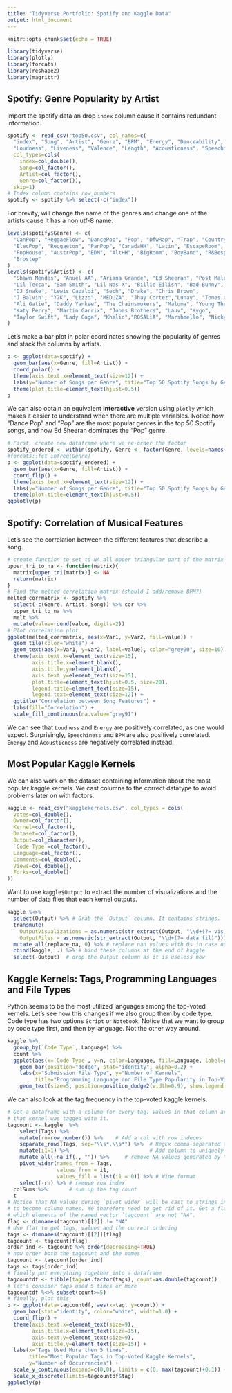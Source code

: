 ```yaml
---
title: "Tidyverse Portfolio: Spotify and Kaggle Data"
output: html_document
---
```


```r
knitr::opts_chunk$set(echo = TRUE)
```

```r
library(tidyverse)
library(plotly)
library(forcats)
library(reshape2)
library(magrittr)
```

## Spotify: Genre Popularity by Artist
Import the spotify data an drop `index` column cause it contains redundant information.
```r
spotify <- read_csv("top50.csv", col_names=c(
  "index", "Song", "Artist", "Genre", "BPM", "Energy", "Danceability",
  "Loudness", "Liveness", "Valence", "Length", "Acousticness", "Speechiness", "Popularity"),
  col_types=cols(
    index=col_double(),
    Song=col_factor(),
    Artist=col_factor(),
    Genre=col_factor()), 
  skip=1)
# Index column contains row_numbers
spotify <- spotify %>% select(-c("index"))
```

For brevity, will change the name of the genres and change one of the artists cause it has a non utf-8 name.
```r
levels(spotify$Genre) <- c(
  "CanPop", "ReggaeFlow", "DancePop", "Pop", "DfwRap", "Trap", "CountryRap",
  "ElecPop", "Reggaeton", "PanPop", "CanadaHH", "Latin", "EscapeRoom", 
  "PopHouse", "AustrPop", "EDM", "AltHH", "BigRoom", "BoyBand", "R&Besp",
  "Brostep"
)
levels(spotify$Artist) <- c(
  "Shawn Mendes", "Anuel AA", "Ariana Grande", "Ed Sheeran", "Post Malone",
  "Lil Tecca", "Sam Smith", "Lil Nas X", "Billie Eilish", "Bad Bunny",
  "DJ Snake", "Lewis Capaldi", "Sech", "Drake", "Chris Brown",
  "J Balvin", "Y2K", "Lizzo", "MEDUZA", "Jhay Cortez","Lunay", "Tones and I",
  "Ali Gatie", "Daddy Yankee", "The Chainsmokers", "Maluma", "Young Thug",
  "Katy Perry", "Martin Garrix", "Jonas Brothers", "Lauv", "Kygo", 
  "Taylor Swift", "Lady Gaga", "Khalid","ROSALìA", "Marshmello", "Nicky Jam"  
)
```

Let's make a bar plot in polar coordinates showing the popularity of genres and stack the columns by artists. 
```r
p <- ggplot(data=spotify) + 
  geom_bar(aes(x=Genre, fill=Artist)) + 
  coord_polar() + 
  theme(axis.text.x=element_text(size=12)) + 
  labs(y="Number of Songs per Genre", title="Top 50 Spotify Songs by Genre by Artist") + 
  theme(plot.title=element_text(hjust=0.5))
p
```

We can also obtain an equivalent **interactive** version using `plotly` which makes it easier to understand when there are multiple variables.  Notice how "Dance Pop" and "Pop" are the most popular genres in the top 50 Spotify songs, and how Ed Sheeran dominates the "Pop" genre.
```r
# First, create new dataframe where we re-order the factor
spotify_ordered <- within(spotify, Genre <- factor(Genre, levels=names(sort(table(Genre), decreasing=TRUE))))
#forcats::fct_infreq(Genre)
p <- ggplot(data=spotify_ordered) + 
  geom_bar(aes(x=Genre, fill=Artist)) + 
  coord_flip() + 
  theme(axis.text.x=element_text(size=12)) + 
  labs(y="Number of Songs per Genre", title="Top 50 Spotify Songs by Genre by Artist", x="Genre") + 
  theme(plot.title=element_text(hjust=0.5))
ggplotly(p)
```

## Spotify: Correlation of Musical Features
Let's see the correlation between the different features that describe a song.
```r
# create function to set to NA all upper triangular part of the matrix
upper_tri_to_na <- function(matrix){
  matrix[upper.tri(matrix)] <- NA
  return(matrix)
}
# Find the melted correlation matrix (should I add/remove BPM?)
melted_corrmatrix <- spotify %>%
  select(-c(Genre, Artist, Song)) %>% cor %>%
  upper_tri_to_na %>% 
  melt %>% 
  mutate(value=round(value, digits=2))
# Plot correlation plot
ggplot(melted_corrmatrix, aes(x=Var1, y=Var2, fill=value)) + 
  geom_tile(color="white") + 
  geom_text(aes(x=Var1, y=Var2, label=value), color="grey90", size=10) +
  theme(axis.text.x=element_text(size=15),
        axis.title.x=element_blank(),
        axis.title.y=element_blank(),
        axis.text.y=element_text(size=15),
        plot.title=element_text(hjust=0.5, size=20),
        legend.title=element_text(size=15),
        legend.text=element_text(size=12)) + 
  ggtitle("Correlation between Song Features") +
  labs(fill="Correlation") + 
  scale_fill_continuous(na.value="grey91")
```

We can see that `Loudness` and `Energy` are positively correlated, as one would expect. Surprisingly, `Speechiness` and `BPM` are also positively correlated. `Energy` and `Acousticness` are negatively correlated instead.

## Most Popular Kaggle Kernels
We can also work on the dataset containing information about the most popular kaggle kernels. We cast columns to the correct datatype to avoid problems later on with factors.
```r
kaggle <- read_csv("kagglekernels.csv", col_types = cols(
  Votes=col_double(),
  Owner=col_factor(),
  Kernel=col_factor(),
  Dataset=col_factor(),
  Output=col_character(),
  `Code Type`=col_factor(),
  Language=col_factor(),
  Comments=col_double(),
  Views=col_double(),
  Forks=col_double()
))
```

Want to use  `kaggle$Output` to extract the number of visualizations and the number of data files that each kernel outputs.

```r
kaggle %<>% 
  select(Output) %>% # Grab the `Output` column. It contains strings.
  transmute(
    OutputVisualizations = as.numeric(str_extract(Output, "\\d+(?= vis)")), # digits before "vis"
    OutputFiles = as.numeric(str_extract(Output, "\\d+(?= data fil)"))) %>% # digits before "data fil"
  mutate_all(replace_na, 0) %>% # replace nan values with 0s in case nothing is outputted
  cbind(kaggle, .) %>% # bind these columns at the end of kaggle
  select(-Output)  # drop the Output column as it is useless now
```

## Kaggle Kernels: Tags, Programming Languages and File Types

Python seems to be the most utilized languages among the top-voted kernels. Let's see how this changes if we also group them by code type. Code type has two options `Script` or `Notebook`. Notice that we want to group by code type first, and then by language. Not the other way around.
```r
kaggle %>% 
  group_by(`Code Type`, Language) %>% 
  count %>% 
  ggplot(aes(x=`Code Type`, y=n, color=Language, fill=Language, label=paste(n))) + 
    geom_bar(position="dodge", stat="identity", alpha=0.2) + 
    labs(x="Submission File Type", y="Number of Kernels", 
         title="Programming Language and File Type Popularity in Top-Voted Kaggle Kernels") + 
    geom_text(size=5, position=position_dodge2(width=0.9), show.legend = FALSE, vjust=-0.2) 
```

We can also look at the tag frequency in the top-voted kaggle kernels.

```r
# Get a dataframe with a column for every tag. Values in that column are 0 or 1s depending if
# that kernel was tagged with it.
tagcount <- kaggle  %>% 
    select(Tags) %>%  
    mutate(rn=row_number()) %>%    # Add a col with row indeces
    separate_rows(Tags, sep="\\s*,\\s*") %>%  # RegEx comma-separated tags
    mutate(i1=1) %>%                          # Add column to uniquely identify
    mutate_all(~na_if(., "")) %>%     # remove NA values generated by "<tag>,"
    pivot_wider(names_from = Tags, 
                values_from = i1,
                values_fill = list(i1 = 0)) %>% # Wide format
    select(-rn) %>% # remove row index
  colSums %>%       # sum up the tag count
  t
# Notice that NA values during `pivot_wider` will be cast to strings in order
# to become column names. We therefore need to get rid of it. Get a flat saying 
# which elements of the named vector `tagcount` are not "NA".
flag <- dimnames(tagcount)[[2]] != "NA"
# Use flat to get tags, values and the correct ordering
tags <- dimnames(tagcount)[[2]][flag]
tagcount <- tagcount[flag]
order_ind <- tagcount %>% order(decreasing=TRUE)
# now order both the tagcount and the names
tagcount <- tagcount[order_ind]
tags <- tags[order_ind]
# finally put everything together into a dataframe
tagcountdf <- tibble(tag=as.factor(tags), count=as.double(tagcount))
# let's consider tags used 5 times or more
tagcountdf %<>% subset(count>=5)
# finally, plot this
p <- ggplot(data=tagcountdf, aes(x=tag, y=count)) + 
  geom_bar(stat="identity", color="white", width=1.0) + 
  coord_flip() + 
  theme(axis.text.x=element_text(size=9),
        axis.title.x=element_text(size=15),
        axis.text.y=element_text(size=9),
        axis.title.y=element_text(size=15)) + 
  labs(x="Tags Used More then 5 times", 
       title="Most Popular Tags in Top-Voted Kaggle Kernels",
       y="Number of Occurrencies") + 
  scale_y_continuous(expand=c(0,0), limits = c(0, max(tagcount)+0.1)) + 
  scale_x_discrete(limits=tagcountdf$tag)
ggplotly(p)
```


































